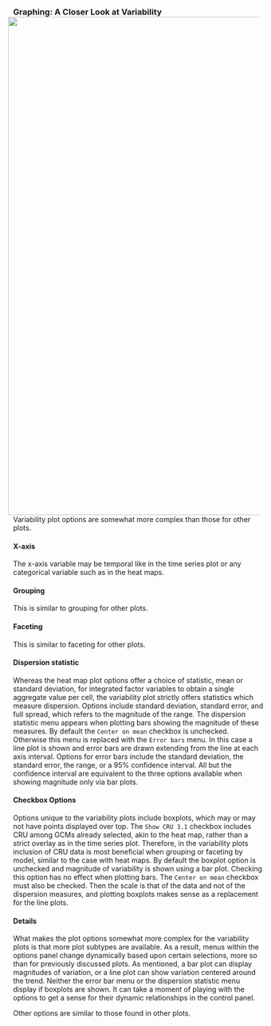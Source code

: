 ### Graphing: A Closer Look at Variability <img style="float: right; padding-left: 10px; padding-right: 10px" src="screenshots/plotTS_example_1_black.png" width="1000"/>
Variability plot options are somewhat more complex than those for other plots.

#### X-axis
The x-axis variable may be temporal like in the time series plot or any categorical variable such as in the heat maps.

#### Grouping
This is similar to grouping for other plots.

#### Faceting
This is similar to faceting for other plots.

#### Dispersion statistic
Whereas the heat map plot options offer a choice of statistic, mean or standard deviation, for integrated factor variables to obtain a single aggregate value per cell,
the variability plot strictly offers statistics which measure dispersion. Options include standard deviation, standard error, and full spread, which refers to the magnitude of the range.
The dispersion statistic menu appears when plotting bars showing the magnitude of these measures. By default the `Center on mean` checkbox is unchecked.
Otherwise this menu is replaced with the `Error bars` menu. In this case a line plot is shown and error bars are drawn extending from the line at each axis interval.
Options for error bars include the standard deviation, the standard error, the range, or a 95% confidence interval.
All but the confidence interval are equivalent to the three options available when showing magnitude only via bar plots.

#### Checkbox Options
Options unique to the variability plots include boxplots, which may or may not have points displayed over top.
The `Show CRU 3.1` checkbox includes CRU among GCMs already selected, akin to the heat map, rather than a strict overlay as in the time series plot.
Therefore, in the variability plots inclusion of CRU data is most beneficial when grouping or faceting by model, similar to the case with heat maps.
By default the boxplot option is unchecked and magnitude of variability is shown using a bar plot.
Checking this option has no effect when plotting bars. The `Center on mean` checkbox must also be checked.
Then the scale is that of the data and not of the dispersion measures, and plotting boxplots makes sense as a replacement for the line plots.

#### Details
What makes the plot options somewhat more complex for the variability plots is that more plot subtypes are available.
As a result, menus within the options panel change dynamically based upon certain selections, more so than for previously discussed plots.
As mentioned, a bar plot can display magnitudes of variation, or a line plot can show variation centered around the trend.
Neither the error bar menu or the dispersion statistic menu display if boxplots are shown.
It can take a moment of playing with the options to get a sense for their dynamic relationships in the control panel.

Other options are similar to those found in other plots.
